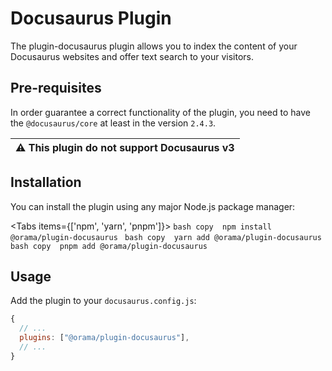 
# Docusaurus Plugin

The plugin-docusaurus plugin allows you to index the content of your Docusaurus websites and offer text search to your visitors.

## Pre-requisites
In order guarantee a correct functionality of the plugin, you need to have the `@docusaurus/core` at least in the version `2.4.3`.

| :warning: This plugin do not support Docusaurus v3 |
|----------------------------------------------------|

## Installation

You can install the plugin using any major Node.js package manager:

<Tabs items={['npm', 'yarn', 'pnpm']}>
  <Tab>
    ```bash copy 
    npm install @orama/plugin-docusaurus
    ```
  </Tab>
  <Tab>
    ```bash copy 
    yarn add @orama/plugin-docusaurus
    ```
  </Tab>
  <Tab>
    ```bash copy 
    pnpm add @orama/plugin-docusaurus
    ```
  </Tab>
</Tabs>
## Usage

Add the plugin to your `docusaurus.config.js`:

```js
{
  // ...
  plugins: ["@orama/plugin-docusaurus"],
  // ...
}
```
